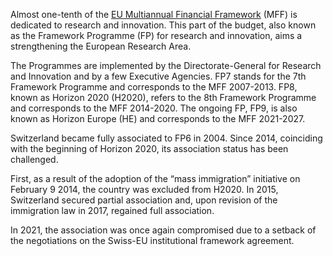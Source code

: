 Almost one-tenth of the [EU Multiannual Financial Framework](https://op.europa.eu/en/publication-detail/-/publication/d2cf202e-f36a-45b2-84e7-1ac6ad996e90) (MFF) is dedicated to research and innovation. This part of the budget, also known as the Framework Programme (FP) for research and innovation, aims a strengthening the European Research Area.

The Programmes are implemented by the Directorate-General for Research and Innovation and by a few Executive Agencies. FP7 stands for the 7th Framework Programme and corresponds to the MFF 2007-2013.  FP8, known as Horizon 2020 (H2020), refers to the 8th Framework Programme and corresponds to the MFF 2014-2020. The ongoing FP, FP9, is also known as Horizon Europe (HE) and corresponds to the MFF 2021-2027. 

Switzerland became fully associated to FP6 in 2004. Since 2014, coinciding with the beginning of Horizon 2020, its association status has been challenged.

First, as a result of the adoption of the "mass immigration" initiative on February 9 2014, the country was excluded from H2020. In 2015, Switzerland secured partial association and, upon revision of the immigration law in 2017, regained full association.

In 2021, the association was once again compromised due to a setback of the negotiations on the Swiss-EU institutional framework agreement.
